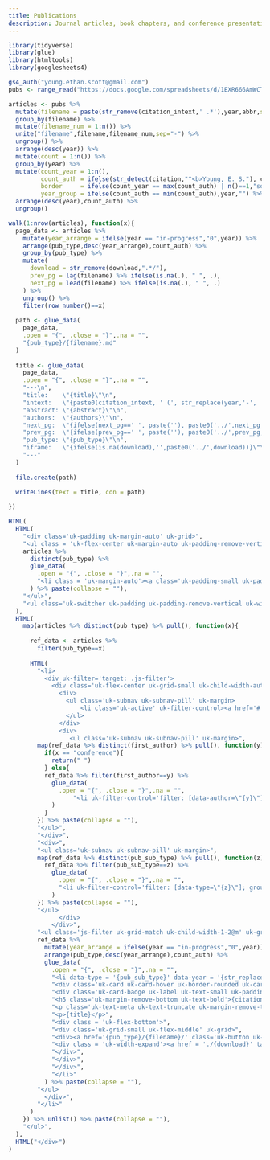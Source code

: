 ```yaml
---
title: Publications
description: Journal articles, book chapters, and conference presentations
---
```


```r
library(tidyverse)
library(glue)
library(htmltools)
library(googlesheets4)
```

```r
gs4_auth("young.ethan.scott@gmail.com")
pubs <- range_read("https://docs.google.com/spreadsheets/d/1EXR666AmWCTuTrifL-BtlwS4BgPs-n3NE0OQkhnAoHc/edit#gid=0", sheet = 1, col_types = c("c"))

articles <- pubs %>% 
  mutate(filename = paste(str_remove(citation_intext,' .*'),year,abbr,sep='-') %>% str_remove('&') %>% str_to_lower()) %>%
  group_by(filename) %>%
  mutate(filename_num = 1:n()) %>%
  unite("filename",filename,filename_num,sep="-") %>%
  ungroup() %>% 
  arrange(desc(year)) %>% 
  mutate(count = 1:n()) %>% 
  group_by(year) %>%
  mutate(count_year = 1:n(),
         count_auth = ifelse(str_detect(citation,"^<b>Young, E. S."), count*-1, count_year),
         border     = ifelse(count_year == max(count_auth) | n()==1,"solid","none"),
         year_group = ifelse(count_auth == min(count_auth),year,"") %>% str_replace("-"," ")) %>% 
  arrange(desc(year),count_auth) %>% 
  ungroup()

walk(1:nrow(articles), function(x){
  page_data <- articles %>%
    mutate(year_arrange = ifelse(year == "in-progress","0",year)) %>% 
    arrange(pub_type,desc(year_arrange),count_auth) %>% 
    group_by(pub_type) %>% 
    mutate(
      download = str_remove(download,".*/"),
      prev_pg = lag(filename) %>% ifelse(is.na(.), " ", .),
      next_pg = lead(filename) %>% ifelse(is.na(.), " ", .)
    ) %>% 
    ungroup() %>% 
    filter(row_number()==x)
  
  path <- glue_data(
    page_data,
    .open = "{", .close = "}",.na = "",
    "{pub_type}/{filename}.md"
  )
  
  title <- glue_data(
    page_data,
    .open = "{", .close = "}",.na = "",
    "---\n",
    "title:    \"{title}\"\n",
    "intext:   \"{paste0(citation_intext, ' (', str_replace(year,'-', ' '), ')')}\"\n",
    "abstract: \"{abstract}\"\n",
    "authors:  \"{authors}\"\n",
    "next_pg:  \"{ifelse(next_pg==' ', paste(''), paste0('../',next_pg,'/'))}\"\n",
    "prev_pg:  \"{ifelse(prev_pg==' ', paste(''), paste0('../',prev_pg,'/'))}\"\n",
    "pub_type: \"{pub_type}\"\n",
    "iframe:   \"{ifelse(is.na(download),'',paste0('../',download))}\"\n",
    "---"
  )
  
  file.create(path)
  
  writeLines(text = title, con = path)

}) 
```

<div class = 'uk-container'>

```r
HTML(  
  HTML(
    "<div class='uk-padding uk-margin-auto' uk-grid>",
    "<ul class = 'uk-flex-center uk-margin-auto uk-padding-remove-vertical' uk-tab>",
    articles %>% 
      distinct(pub_type) %>%
      glue_data(
        .open = "{", .close = "}",.na = "",
        "<li class = 'uk-margin-auto'><a class='uk-padding-small uk-padding-remove-bottom' href='#'>{pub_type}</a></li>"
      ) %>% paste(collapse = ""),
    "</ul>",
    "<ul class='uk-switcher uk-padding uk-padding-remove-vertical uk-width-1-1@m'>"
  ),
  HTML(
    map(articles %>% distinct(pub_type) %>% pull(), function(x){
      
      ref_data <- articles %>% 
        filter(pub_type==x)
      
      HTML(
        "<li>
          <div uk-filter='target: .js-filter'>
            <div class='uk-flex-center uk-grid-small uk-child-width-auto' uk-grid>
              <div>
                <ul class='uk-subnav uk-subnav-pill' uk-margin>
                    <li class='uk-active' uk-filter-control><a href='#'>All</a></li>
                </ul>
              </div>
              <div>
                 <ul class='uk-subnav uk-subnav-pill' uk-margin>",
        map(ref_data %>% distinct(first_author) %>% pull(), function(y){
          if(x == "conference"){
            return(" ")
          } else{
          ref_data %>% filter(first_author==y) %>% 
            glue_data(
              .open = "{", .close = "}",.na = "",
                  "<li uk-filter-control='filter: [data-author=\"{y}\"]; group: data-author'><a class = 'uk-border-rounded' href='#'>{ifelse(y==1, 'First Authored', 'Co-authored')}</a></li>",
            )
          }
        }) %>% paste(collapse = ""),
        "</ul>",
        "</div>",
        "<div>",
        "<ul class='uk-subnav uk-subnav-pill' uk-margin>",
        map(ref_data %>% distinct(pub_sub_type) %>% pull(), function(z){
          ref_data %>% filter(pub_sub_type==z) %>% 
            glue_data(
              .open = "{", .close = "}",.na = "",
              "<li uk-filter-control='filter: [data-type=\"{z}\"]; group: data-type'><a class = 'uk-border-rounded' href='#'>{z}</a></li>"
            )
        }) %>% paste(collapse = ""),
        "</ul>
              </div>
            </div>",
        "<ul class='js-filter uk-grid-match uk-child-width-1-2@m' uk-grid>",
        ref_data %>%
          mutate(year_arrange = ifelse(year == "in-progress","0",year)) %>% 
          arrange(pub_type,desc(year_arrange),count_auth) %>% 
          glue_data( 
            .open = "{", .close = "}",.na = "",
            "<li data-type = '{pub_sub_type}' data-year = '{str_replace(year,'-',' ')}' data-author = '{first_author}'>",
            "<div class='uk-card uk-card-hover uk-border-rounded uk-card-body'>",
            "<div class='uk-card-badge uk-label uk-text-small uk-padding-small uk-padding-remove-vertical uk-border-rounded' uk-tooltip='title: {journal}; pos: top'>{abbr}</div>",
            "<h5 class='uk-margin-remove-bottom uk-text-bold'>{citation_intext} ({str_replace(year,'-',' ')})</h5>",
            "<p class='uk-text-meta uk-text-truncate uk-margin-remove-top'>{authors}</p>",
            "<p>{title}</p>",
            "<div class = 'uk-flex-bottom'>",
            "<div class='uk-grid-small uk-flex-middle' uk-grid>",
            "<div><a href='{pub_type}/{filename}/' class='uk-button uk-button-text'>Read More</a></div>",
            "<div class = 'uk-width-expand'><a href = './{download}' target='_blank' class = 'uk-icon-button' uk-icon = 'file-pdf' {ifelse(is.na(download),'hidden','')}></a></div>",
            "</div>",
            "</div>",
            "</div>",
            "</li>"
          ) %>% paste(collapse = ""),
        "</ul>
          </div>",
        "</li>"
      )
    }) %>% unlist() %>% paste(collapse = ""),
    "</ul>",
  ),
  HTML("</div>")
)
```


</div>

<style>
  #article-top h2:after {
    position: absolute;
    content: '';
    width: 40px;
    height: 3px;
    top: 0;
    left: 50%;
    margin-left: -20px;
    background: #f0506e;
  }
</style>